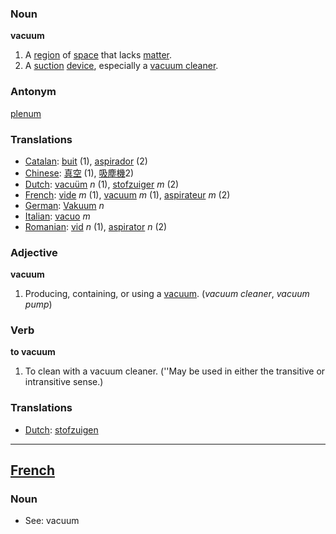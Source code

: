 === Noun ===

'''vacuum'''

#A [[region]] of [[space]] that lacks [[matter]].
#A [[suction]] [[device]], especially a [[vacuum cleaner]].

===Antonym===
[[plenum]]

=== Translations ===
*[[Catalan]]: [[buit]] (1), [[aspirador]] (2)
*[[Chinese]]: [[真空]] (1), [[吸塵機]]2)
*[[Dutch]]: [[vacuüm]] ''n'' (1), [[stofzuiger]] ''m'' (2)
*[[French]]: [[vide]] ''m'' (1), [[vacuum#French|vacuum]] ''m'' (1), [[aspirateur]] ''m'' (2)
*[[German]]: [[Vakuum]] ''n''
*[[Italian]]: [[vacuo]] ''m''
*[[Romanian]]: [[vid]] ''n'' (1), [[aspirator]] ''n'' (2)

=== Adjective ===
'''vacuum'''

#Producing, containing, or using a [[vacuum]]. (''vacuum cleaner'', ''vacuum pump'')

=== Verb ===
'''to vacuum'''

#To clean with a vacuum cleaner.  (''May be used in either the transitive or intransitive sense.)

=== Translations ===
*[[Dutch]]: [[stofzuigen]]

----
==[[French]]==
===Noun===

*See: vacuum